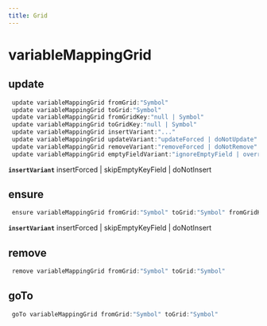 ```yaml
---
title: Grid
---
```


# variableMappingGrid

## update

```js filename="Terminal" copy
 update variableMappingGrid fromGrid:"Symbol"
 update variableMappingGrid toGrid:"Symbol"
 update variableMappingGrid fromGridKey:"null | Symbol"
 update variableMappingGrid toGridKey:"null | Symbol"
 update variableMappingGrid insertVariant:"..."
 update variableMappingGrid updateVariant:"updateForced | doNotUpdate"
 update variableMappingGrid removeVariant:"removeForced | doNotRemove"
 update variableMappingGrid emptyFieldVariant:"ignoreEmptyField | overrideEmptyField"
```

**`insertVariant`**
insertForced | skipEmptyKeyField | doNotInsert


## ensure

```js filename="Terminal" copy
 ensure variableMappingGrid fromGrid:"Symbol" toGrid:"Symbol" fromGridKey:"null | Symbol" toGridKey:"null | Symbol" insertVariant:"..." updateVariant:"updateForced | doNotUpdate" removeVariant:"removeForced | doNotRemove" emptyFieldVariant:"ignoreEmptyField | overrideEmptyField"
```

**`insertVariant`**
insertForced | skipEmptyKeyField | doNotInsert


## remove

```js filename="Terminal" copy
 remove variableMappingGrid fromGrid:"Symbol" toGrid:"Symbol"
```


## goTo

```js filename="Terminal" copy
 goTo variableMappingGrid fromGrid:"Symbol" toGrid:"Symbol"
```


